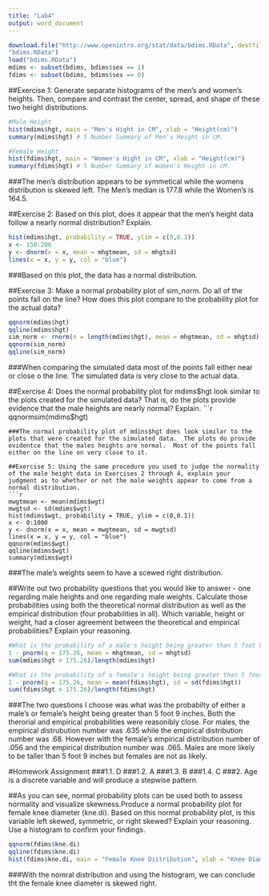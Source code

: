 ---
title: "Lab4"
output: word_document
---

```{r}
download.file("http://www.openintro.org/stat/data/bdims.RData", destfile =
"bdims.RData")
load("bdims.RData")
mdims <- subset(bdims, bdims$sex == 1) 
fdims <- subset(bdims, bdims$sex == 0)

```


##Exercise 1: Generate separate histograms of the men's and women's heights. Then, compare and contrast the center, spread, and shape of these two height distributions. 


```{r}
#Male Height
hist(mdims$hgt, main = "Men's Hight in CM", xlab = "Height(cm)")
summary(mdims$hgt) # 5 Number Summary of Men's Height in cM.
```

```{r}
#Female Height
hist(fdims$hgt, main = "Women's Hight in CM", xlab = "Height(cm)")
summary(fdims$hgt) # 5 Number Summary of Women's Height in cM.
```
###The men's distribution appears to be symmetical while the womens distribution is skewed left.  The Men's median is 177.8 while the Women's is 164.5. 

##Exercise 2: Based on this plot, does it appear that the men's height data follow a nearly normal distribution? Explain.
```{r}
hist(mdims$hgt, probability = TRUE, ylim = c(0,0.1))
x <- 150:200
y <- dnorm(x = x, mean = mhgtmean, sd = mhgtsd)
lines(x = x, y = y, col = "blue")
```

###Based on this plot, the data has a normal distribution.

##Exercise 3: Make a normal probability plot of sim_norm. Do all of the points fall on the line? How does this plot compare to the probability plot for the actual data?
```{r}
qqnorm(mdims$hgt)
qqline(mdims$hgt)
sim_norm <- rnorm(n = length(mdims$hgt), mean = mhgtmean, sd = mhgtsd)
qqnorm(sim_norm)
qqline(sim_norm)
```
###When comparing the simulated data most of the points fall either near or close o the line.  The simulated data is very close to the actual data.

##Exercise 4: Does the normal probability plot for mdims$hgt look similar to the plots created for the simulated data? That is, do the plots provide evidence that the male heights are nearly normal? Explain.
```{r}
qqnormsim(mdims$hgt)
```
###The normal probability plot of mdins$hgt does look similar to the plots that were created for the simulated data.  The plots do provide evidentce that the males heights are normal.  Most of the points fall either on the line on very close to it.

##Exercise 5: Using the same procedure you used to judge the normality of the male height data in Exercises 2 through 4, explain your judgment as to whether or not the male weights appear to come from a normal distribution. 
```{r}
mwgtmean <- mean(mdims$wgt)
mwgtsd <- sd(mdims$wgt)
hist(mdims$wgt, probability = TRUE, ylim = c(0,0.1))
x <- 0:1000
y <- dnorm(x = x, mean = mwgtmean, sd = mwgtsd)
lines(x = x, y = y, col = "blue")
qqnorm(mdims$wgt)
qqline(mdims$wgt)
summary(mdims$wgt) 
```
###The male's weights seem to have a scewed right distribution.

##Write out two probability questions that you would like to answer - one regarding male heights and one regarding male weights. Calculate those probabilities using both the theoretical normal distribution as well as the empirical distribution (four probabilities in all). Which variable, height or weight, had a closer agreement between the theoretical and empirical probabilities? Explain your reasoning.
```{r}
#What is the probability of a male's height being greater than 5 foot 9 inches (175.26 cm)
1 - pnorm(q = 175.26, mean = mhgtmean, sd = mhgtsd)
sum(mdims$hgt > 175.26)/length(mdims$hgt)

#What is the probability of a female's height being greater than 5 foot 9 inches (175.26 cm)
1 - pnorm(q = 175.26, mean = mean(fdims$hgt), sd = sd(fdims$hgt))
sum(fdims$hgt > 175.26)/length(fdims$hgt)
```
###The two questions I choose was what was the probabilty of either a male's or female's height being greater than 5 foot 9 inches. Both the therorial and empirical probabilities were reasonibly close. For males, the empirical distrubution number was .635 while the empirical distribution number was .68. However with the female's empirical distribution number of .056 and the empirical distribution number was .065.  Males are more likely to be taller than 5 foot 9 inches but females are not as likely.

#Homework Assignment
###1.1. D
###1.2. A
###1.3. B
###1.4. C
###2. Age is a discrete variable and will produce a stepwise pattern.

##As you can see, normal probability plots can be used both to assess normality and visualize skewness.Produce a normal probability plot for female knee diameter (kne.di). Based on this normal probability plot, is this variable left skewed, symmetric, or right skewed? Explain your reasoning. Use a histogram to confirm your findings.
```{r}
qqnorm(fdims$kne.di)
qqline(fdims$kne.di)
hist(fdims$kne.di, main = "Female Knee Distribution", xlab = "Knee Diameter (dm)")
```
###With the nomral distribution and using the histogram, we can conclude tht the female knee diameter is skewed right.
